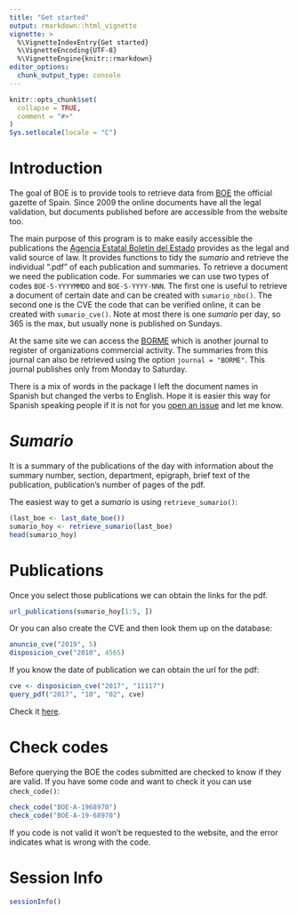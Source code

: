 ```yaml
---
title: "Get started"
output: rmarkdown::html_vignette
vignette: >
  %\VignetteIndexEntry{Get started}
  %\VignetteEncoding{UTF-8}
  %\VignetteEngine{knitr::rmarkdown}
editor_options: 
  chunk_output_type: console
---
```


```r
knitr::opts_chunk$set(
  collapse = TRUE,
  comment = "#>"
)
Sys.setlocale(locale = "C")
```

# Introduction

The goal of BOE is to provide tools to retrieve data from [BOE](https://boe.es) the official gazette of Spain.
Since 2009 the online documents have all the legal validation, but documents published before are accessible from the website too.

The main purpose of this program is to make easily accessible the publications the [Agencia Estatal Boletín del Estado](https://boe.es) provides as the legal and valid source of law.
It provides functions to tidy the *sumario* and retrieve the individual ".pdf" of each publication and summaries.
To retrieve a document we need the publication code.
For summaries we can use two types of codes `BOE-S-YYYYMMDD` and `BOE-S-YYYY-NNN`.
The first one is useful to retrieve a document of certain date and can be created with `sumario_nbo()`.
The second one is the CVE the code that can be verified online, it can be created with `sumario_cve()`.
Note at most there is one *sumario* per day, so 365 is the max, but usually none is published on Sundays.

At the same site we can access the [BORME](https://boe.es/diario_borme/) which is another journal to register of organizations commercial activity.
The summaries from this journal can also be retrieved using the option `journal = "BORME"`.
This journal publishes only from Monday to Saturday.

There is a mix of words in the package I left the document names in Spanish but changed the verbs to English.
Hope it is easier this way for Spanish speaking people if it is not for you [open an issue](https://github.com/rOpenSci/BOE/issues/new) and let me know.

# *Sumario*

It is a summary of the publications of the day with information about the summary number, section, department, epigraph, brief text of the publication, publication's number of pages of the pdf.

The easiest way to get a *sumario* is using `retrieve_sumario()`:

```r
(last_boe <- last_date_boe())
sumario_hoy <- retrieve_sumario(last_boe)
head(sumario_hoy)
```

# Publications

Once you select those publications we can obtain the links for the pdf.

```r
url_publications(sumario_hoy[1:5, ])
```

Or you can also create the CVE and then look them up on the database:

```r
anuncio_cve("2019", 5)
disposicion_cve("2010", 4565)
```

If you know the date of publication we can obtain the url for the pdf:

```r
cve <- disposicion_cve("2017", "11117")
query_pdf("2017", "10", "02", cve)
```

Check it [here](%60r%20query_pdf(%222017%22,%20%2210%22,%20%2202%22,%20cve)%60).

# Check codes

Before querying the BOE the codes submitted are checked to know if they are valid.
If you have some code and want to check it you can use `check_code()`:

```r
check_code("BOE-A-1968970")
check_code("BOE-A-19-68970")
```

If you code is not valid it won't be requested to the website, and the error indicates what is wrong with the code.

# Session Info {.unnumbered}

```r
sessionInfo()
```

